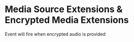 
<Meta title="MSE-EME" component={AudioPlayer} />

# Media Source Extensions & Encrypted Media Extensions

Event will fire when encrypted audio is provided

<Canvas>
  <Story name="MSE-EME">
    <MediaSourcePlayer onEncrypted={action('onEncrypted')} />
  </Story>
</Canvas>
